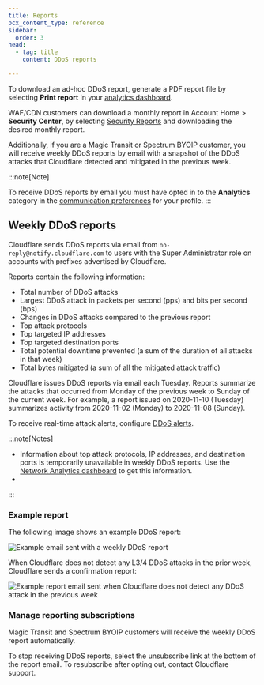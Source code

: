 ```yaml
---
title: Reports
pcx_content_type: reference
sidebar:
  order: 3
head:
  - tag: title
    content: DDoS reports

---
```



To download an ad-hoc DDoS report, generate a PDF report file by selecting **Print report** in your [analytics dashboard](/ddos-protection/reference/analytics/).

WAF/CDN customers can download a monthly report in Account Home > **Security Center**, by selecting [Security Reports](/security-center/app-security-reports/) and downloading the desired monthly report.

Additionally, if you are a Magic Transit or Spectrum BYOIP customer, you will receive weekly DDoS reports by email with a snapshot of the DDoS attacks that Cloudflare detected and mitigated in the previous week.

:::note[Note]

To receive DDoS reports by email you must have opted in to the **Analytics** category in the [communication preferences](/fundamentals/setup/account/customize-account/communication-preference/) for your profile. 
:::

## Weekly DDoS reports

Cloudflare sends DDoS reports via email from `no-reply@notify.cloudflare.com` to users with the Super Administrator role on accounts with prefixes advertised by Cloudflare.

Reports contain the following information:

* Total number of DDoS attacks
* Largest DDoS attack in packets per second (pps) and bits per second (bps)
* Changes in DDoS attacks compared to the previous report
* Top attack protocols
* Top targeted IP addresses
* Top targeted destination ports
* Total potential downtime prevented (a sum of the duration of all attacks in that week)
* Total bytes mitigated (a sum of all the mitigated attack traffic)

Cloudflare issues DDoS reports via email each Tuesday. Reports summarize the attacks that occurred from Monday of the previous week to Sunday of the current week. For example, a report issued on 2020-11-10 (Tuesday) summarizes activity from 2020-11-02 (Monday) to 2020-11-08 (Sunday).

To receive real-time attack alerts, configure [DDoS alerts](/ddos-protection/reference/alerts/).

:::note[Notes]


* Information about top attack protocols, IP addresses, and destination ports is temporarily unavailable in weekly DDoS reports. Use the [Network Analytics dashboard](/analytics/network-analytics/) to get this information.
* <Render file="alerts-and-reports-independent" />


:::

### Example report

The following image shows an example DDoS report:

![Example email sent with a weekly DDoS report](~/assets/images/ddos-protection/ddos-report-email.png)

When Cloudflare does not detect any L3/4 DDoS attacks in the prior week, Cloudflare sends a confirmation report:

![Example report email sent when Cloudflare does not detect any DDoS attack in the previous week](~/assets/images/ddos-protection/ddos-report-no-attacks.png)

### Manage reporting subscriptions

Magic Transit and Spectrum BYOIP customers will receive the weekly DDoS report automatically.

To stop receiving DDoS reports, select the unsubscribe link at the bottom of the report email. To resubscribe after opting out, contact Cloudflare support.
